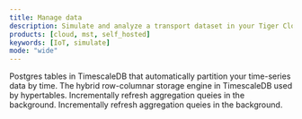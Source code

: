 ```yaml
---
title: Manage data
description: Simulate and analyze a transport dataset in your Tiger Cloud service
products: [cloud, mst, self_hosted]
keywords: [IoT, simulate]
mode: "wide"
---
```


<CardGroup cols={2}>
  <Card
    title="TimescaleDB"
    icon="pen-to-square"
    href="/manage-data/timescaledb/get-started/get-started-with-timescaledb"
  >
  Postgres tables in TimescaleDB that automatically partition your time-series data by time.
  </Card>
  <Card
    title="pgai"
    icon="table-cells-row-unlock"
    href="/manage-data/pgai/pgvector-get-started"
  >
  The hybrid row-columnar storage engine in TimescaleDB used by hypertables.
  </Card>
  <Card
      title="pgvectorscale"
      icon="squirrel"
      href="/manage-data/pgvectorscale/pgvectorscale-get-started"
  >
  Incrementally refresh aggregation queies in the background.
  </Card>
    <Card
        title="TimescaleDB toolkit"
        icon="squirrel"
        href="manage-data/timescaledb-toolkit/timescaledb-toolkit"
    >
    Incrementally refresh aggregation queies in the background.
    </Card>
</CardGroup>
